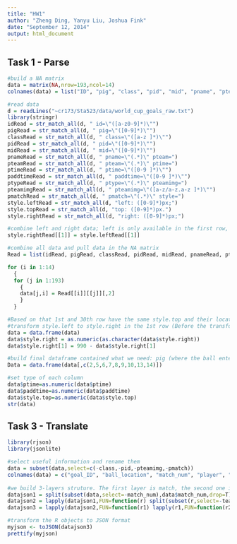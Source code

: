 ```yaml
---
title: "HW1"
author: "Zheng Ding, Yanyu Liu, Joshua Fink"
date: "September 12, 2014"
output: html_document
---
```

## Task 1 - Parse
```r
#build a NA matrix
data = matrix(NA,nrow=193,ncol=14)
colnames(data) = list("ID", "pig", "class", "pid", "mid", "pname", "pteam", "ptime", "paddtime", "ptype", "pteamimg", "pmatch", "style.right", "style.top")

#read data
d = readLines("~cr173/Sta523/data/world_cup_goals_raw.txt")
library(stringr)
idRead = str_match_all(d, " id=\"([a-z0-9]*)\"")
pigRead = str_match_all(d, " pig=\"([0-9]*)\"")
classRead = str_match_all(d, " class=\"([a-z ]*)\"")
pidRead = str_match_all(d, " pid=\"([0-9]*)\"")
midRead = str_match_all(d, " mid=\"([0-9]*)\"")
pnameRead = str_match_all(d, " pname=\"(.*)\" pteam=")
pteamRead = str_match_all(d, " pteam=\"(.*)\" ptime=")
ptimeRead = str_match_all(d, " ptime=\"([0-9 ]*)\"")
paddtimeRead = str_match_all(d, " paddtime=\"([0-9 ]*)\"")
ptypeRead = str_match_all(d, " ptype=\"(.*)\" pteamimg=")
pteamimgRead = str_match_all(d, " pteamimg=\"([a-z/a-z.a-z ]*)\"")
pmatchRead = str_match_all(d, " pmatch=\"(.*)\" style=")
style.leftRead = str_match_all(d, "left: ([0-9]*)px;")
style.topRead = str_match_all(d, "top: ([0-9]*)px.")
style.rightRead = str_match_all(d, "right: ([0-9]*)px;")

#combine left and right data; left is only available in the first row, so in the intergrated column, only 1st row records left data, and we will transform it to right later 
style.rightRead[[1]] = style.leftRead[[1]]

#combine all data and pull data in the NA matrix
Read = list(idRead, pigRead, classRead, pidRead, midRead, pnameRead, pteamRead, ptimeRead, paddtimeRead, ptypeRead, pteamimgRead, pmatchRead, style.rightRead, style.topRead)

for (i in 1:14)
  {
  for (j in 1:193)
    {
    data[j,i] = Read[[i]][[j]][,2]
    }
  }

#Based on that 1st and 30th row have the same style.top and their location in the visualization website (http://ejoh.se/worldcup2014/goals/), we think style.top measures the distance between shot location and top goal line. Similarly, style.right and style.left measure the distance between shot location and right or left touch line respectively. Besides, the 1st row (player name: Joel Matipand) and 84th row (player name: Mathieu Valbuena) should have the same style.right, based on the location of visualization website. So the whole length of goal line should be 1st style.left + 84th style.right = 990.
#transform style.left to style.right in the 1st row (Before the transformation, style.right[1] in fact means style.left[1]) 
data = data.frame(data)
data$style.right = as.numeric(as.character(data$style.right))
data$style.right[1] = 990 - data$style.right[1]

#build final dataframe contained what we need: pig (where the ball entered the goal), mid (match number), pname (player), pteam (team), ptime (time), paddtime (time if goal in extra time), ptype (goal or penalty), style.right and style.left (shot location)
Data = data.frame(data[,c(2,5,6,7,8,9,10,13,14)])

#set type of each column
data$ptime=as.numeric(data$ptime)
data$paddtime=as.numeric(data$paddtime)
data$style.top=as.numeric(data$style.top)
str(data)
```


## Task 3 - Translate
```r
library(rjson)
library(jsonlite)

#select useful information and rename them
data = subset(data,select=c(-class,-pid,-pteamimg,-pmatch))
colnames(data) = c("goal_ID", "ball_location", "match_num", "player", "team_name", "time",	"time_extra",	"type",	"right", "top")
  
#we build 3-layers struture. The first layer is match, the second one is team and the third one is goal. 
datajson1 = split(subset(data,select=-match_num),data$match_num,drop=T)
datajson2 = lapply(datajson1,FUN=function(r) split(subset(r,select=-team_name),r$team_name,drop=T))
datajson3 = lapply(datajson2,FUN=function(r1) lapply(r1,FUN=function(r2)split(subset(r2,select=-goal_ID),r2$goal_ID,drop=T)))

#transform the R objects to JSON format
myjson <- toJSON(datajson3)
prettify(myjson)

```